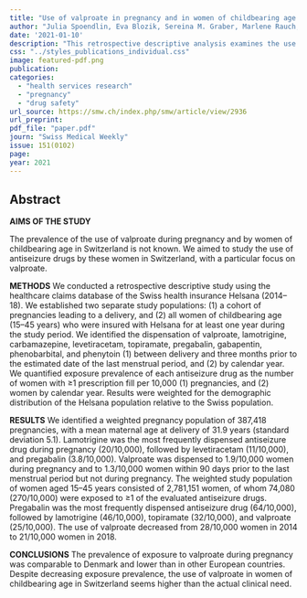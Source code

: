 ```yaml
---
title: "Use of valproate in pregnancy and in women of childbearing age between 2014 and 2018 in Switzerland: a retrospective analysis of Swiss healthcare claims data"
author: "Julia Spoendlin, Eva Blozik, Sereina M. Graber, Marlene Rauch, Carole A. Marxer, Stephan Rüegg, Christoph Meier, Ursula Winterfeld, Alice Panchaud"
date: '2021-01-10'
description: "This retrospective descriptive analysis examines the use of antiseizure drugs, particularly valproate, in women of childbearing age and during pregnancy in Switzerland. The prevalence of exposure to valproate during pregnancy was comparable to Denmark and lower than in other European countries. Despite decreasing exposure prevalence, the use of valproate in women of childbearing age in Switzerland seems higher than the actual clinical need."
css: "../styles_publications_individual.css"
image: featured-pdf.png
publication: 
categories:
  - "health services research"
  - "pregnancy"
  - "drug safety" 
url_source: https://smw.ch/index.php/smw/article/view/2936
url_preprint: 
pdf_file: "paper.pdf"
journ: "Swiss Medical Weekly"
issue: 151(0102)
page: 
year: 2021
---
```


## Abstract

**AIMS OF THE STUDY**

The prevalence of the use of valproate during pregnancy and by women of childbearing age in Switzerland is not known. We aimed to study the use of antiseizure drugs by these women in Switzerland, with a particular focus on valproate.

**METHODS** We conducted a retrospective descriptive study using the healthcare claims database of the Swiss health insurance Helsana (2014--18). We established two separate study populations: (1) a cohort of pregnancies leading to a delivery, and (2) all women of childbearing age (15--45 years) who were insured with Helsana for at least one year during the study period. We identified the dispensation of valproate, lamotrigine, carbamazepine, levetiracetam, topiramate, pregabalin, gabapentin, phenobarbital, and phenytoin (1) between delivery and three months prior to the estimated date of the last menstrual period, and (2) by calendar year. We quantified exposure prevalence of each antiseizure drug as the number of women with ≥1 prescription fill per 10,000 (1) pregnancies, and (2) women by calendar year. Results were weighted for the demographic distribution of the Helsana population relative to the Swiss population.

**RESULTS** We identified a weighted pregnancy population of 387,418 pregnancies, with a mean maternal age at delivery of 31.9 years (standard deviation 5.1). Lamotrigine was the most frequently dispensed antiseizure drug during pregnancy (20/10,000), followed by levetiracetam (11/10,000), and pregabalin (3.8/10,000). Valproate was dispensed to 1.9/10,000 women during pregnancy and to 1.3/10,000 women within 90 days prior to the last menstrual period but not during pregnancy. The weighted study population of women aged 15--45 years consisted of 2,781,151 women, of whom 74,080 (270/10,000) were exposed to ≥1 of the evaluated antiseizure drugs. Pregabalin was the most frequently dispensed antiseizure drug (64/10,000), followed by lamotrigine (46/10,000), topiramate (32/10,000), and valproate (25/10,000). The use of valproate decreased from 28/10,000 women in 2014 to 21/10,000 women in 2018.

**CONCLUSIONS** The prevalence of exposure to valproate during pregnancy was comparable to Denmark and lower than in other European countries. Despite decreasing exposure prevalence, the use of valproate in women of childbearing age in Switzerland seems higher than the actual clinical need.
